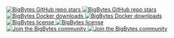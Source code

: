 
<div
  style={{
    display: "flex"
  }}
>
  <div style={{ marginRight: 8 }}>
    <a
      href={urls.oss}
      target="_blank"
    >
      <img
        alt="BigBytes GitHub repo stars" src="https://img.shields.io/github/stars/digitranslab/bigbytes?style=for-the-badge&logo=github&labelColor=0500ff&logoColor=FFFFFF&label=stars&color=0500ff"
        className="hidden dark:block"
        noZoom
      />
      <img
        alt="BigBytes GitHub repo stars" src="https://img.shields.io/github/stars/digitranslab/bigbytes?style=for-the-badge&logo=github&labelColor=000000&logoColor=FFFFFF&label=stars&color=0500ff"
        className="block dark:hidden"
        noZoom
      />
    </a>
  </div>
  <div style={{ marginRight: 8 }}>
    <a
      href="https://hub.docker.com/r/bigbytes/bigbytes"
      target="_blank"
    >
      <img
        alt="BigBytes Docker downloads" src="https://img.shields.io/docker/pulls/bigbytes/bigbytes?style=for-the-badge&logo=docker&labelColor=956fff&logoColor=FFFFFF&label=pulls&color=956fff"
        className="hidden dark:block"
        noZoom
      />
      <img
        alt="BigBytes Docker downloads" src="https://img.shields.io/docker/pulls/bigbytes/bigbytes?style=for-the-badge&logo=docker&labelColor=000000&logoColor=FFFFFF&label=pulls&color=956fff"
        className="block dark:hidden"
        noZoom
      />
    </a>
  </div>
  <div style={{ marginRight: 8 }}>
    <a
      href="https://github.com/digitranslab/bigbytes/blob/master/LICENSE"
      target="_blank"
    >
      <img
        alt="BigBytes license" src="https://img.shields.io/github/license/digitranslab/bigbytes?style=for-the-badge&logo=codeigniter&labelColor=FFCC19&logoColor=000000&label=license&color=FFCC19"
        className="hidden dark:block"
        noZoom
      />
      <img
        alt="BigBytes license" src="https://img.shields.io/github/license/digitranslab/bigbytes?style=for-the-badge&logo=codeigniter&labelColor=000000&logoColor=FFFFFF&label=license&color=FFCC19"
        className="block dark:hidden"
        noZoom
      />
    </a>
  </div>
  <div style={{ marginRight: 0 }}>
    <a
      href={urls.chat}
      target="_blank"
    >
      <img
        alt="Join the BigBytes community" src="https://img.shields.io/badge/Join%20the%20community-black.svg?style=for-the-badge&logo=lightning&labelColor=DD55FF&logoColor=FFFFFF&label=&color=DD55FF&logoWidth=20"
        className="hidden dark:block"
        noZoom
      />
      <img
        alt="Join the BigBytes community" src="https://img.shields.io/badge/Join%20the%20community-black.svg?style=for-the-badge&logo=lightning&labelColor=000000&logoColor=FFFFFF&label=&color=DD55FF&logoWidth=20"
        className="block dark:hidden"
        noZoom
      />
    </a>
  </div>
</div>
